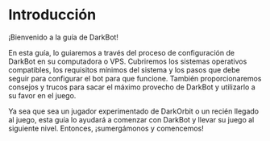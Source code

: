 # Introducción
 
¡Bienvenido a la guía de DarkBot!

En esta guía, lo guiaremos a través del proceso de configuración de DarkBot en su computadora o VPS. Cubriremos los sistemas operativos compatibles, los requisitos mínimos del sistema y los pasos que debe seguir para configurar el bot para que funcione. También proporcionaremos consejos y trucos para sacar el máximo provecho de DarkBot y utilizarlo a su favor en el juego.

Ya sea que sea un jugador experimentado de DarkOrbit o un recién llegado al juego, esta guía lo ayudará a comenzar con DarkBot y llevar su juego al siguiente nivel. Entonces, ¡sumergámonos y comencemos!